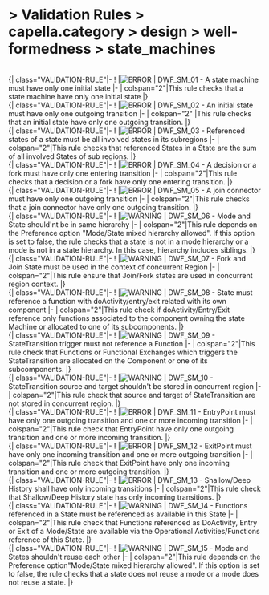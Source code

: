       
= > Validation Rules > capella.category > design > well-formedness > state_machines =
            
<br> 
  {| class="VALIDATION-RULE"|-
! |[[Image:../../../../Images/error.gif|ERROR]]
|   DWF_SM_01 - A state machine must have only one initial state 
|-
| colspan="2"|This rule checks that a state machine have only one initial state 
|}            
<br> 
  {| class="VALIDATION-RULE"|-
! |[[Image:../../../../Images/error.gif|ERROR]]
|   DWF_SM_02 - An initial state must have only one outgoing transition 
|-
| colspan="2" |This rule checks that an initial state have only one outgoing transition. 
|}            
<br> 
  {| class="VALIDATION-RULE"|-
! |[[Image:../../../../Images/error.gif|ERROR]]
|   DWF_SM_03 - Referenced states of a state must be all involved states in its subregions 
|-
| colspan="2"|This rule checks that referenced  States in a State are the sum of all involved States of sub regions. 
|}            
<br> 
  {| class="VALIDATION-RULE"|-
! |[[Image:../../../../Images/error.gif|ERROR]]
|   DWF_SM_04 - A decision or a fork must have only one entering transition 
|-
| colspan="2"|This rule checks that a decision or a fork have only one entering transition. 
|}            
<br> 
  {| class="VALIDATION-RULE"|-
! |[[Image:../../../../Images/error.gif|ERROR]]
|   DWF_SM_05 - A join connector must have only one outgoing transition 
|-
| colspan="2"|This rule checks that a join connector have only one outgoing transition. 
|}            
<br> 
  {| class="VALIDATION-RULE"|-
! |[[Image:../../../../Images/warning.gif|WARNING]]
|   DWF_SM_06 - Mode and State should'nt be in same hierarchy 
|-
| colspan="2"|This rule depends on the Preference option "Mode/State mixed hierarchy allowed". If this option is set to false, the rule checks that  a state is not in a mode hierarchy or a mode is not in a state hierarchy. In this case, hierarchy includes siblings. 
|}            
<br> 
  {| class="VALIDATION-RULE"|-
! |[[Image:../../../../Images/warning.gif|WARNING]]
|   DWF_SM_07 - Fork and Join State must be used in the context of concurrent Region 
|-
| colspan="2"|This rule ensure that Join/Fork states are used in concurrent region context. 
|}            
<br> 
  {| class="VALIDATION-RULE"|-
! |[[Image:../../../../Images/warning.gif|WARNING]]
|   DWF_SM_08 - State must reference a function with doActivity/entry/exit related with its own component 
|-
| colspan="2"|This rule check if doActivity/Entry/Exit reference only functions associated to the component owning the state Machine or allocated to one of its subcomponents. 
|}            
<br> 
  {| class="VALIDATION-RULE"|-
! |[[Image:../../../../Images/warning.gif|WARNING]]
|   DWF_SM_09 - StateTransition trigger must not reference a Function 
|-
| colspan="2"|This rule check that Functions or Functional Exchanges which triggers the StateTransition are allocated on the Component or one of its subcomponents. 
|}            
<br> 
  {| class="VALIDATION-RULE"|-
! |[[Image:../../../../Images/warning.gif|WARNING]]
|   DWF_SM_10 - StateTransition source and target shouldn't be stored in concurrent region 
|-
| colspan="2"|This rule check that source and target of StateTransition are not stored in concurrent region. 
|}            
<br> 
  {| class="VALIDATION-RULE"|-
! |[[Image:../../../../Images/error.gif|ERROR]]
|   DWF_SM_11 - EntryPoint must have only one outgoing transition and one or more incoming transition 
|-
| colspan="2"|This rule check that EntryPoint have only one outgoing transition and one or more incoming transition. 
|}            
<br> 
  {| class="VALIDATION-RULE"|-
! |[[Image:../../../../Images/error.gif|ERROR]]
|   DWF_SM_12 - ExitPoint must have only one incoming transition and one or more outgoing transition 
|-
| colspan="2"|This rule check that ExitPoint have only one incoming transition and one or more outgoing transition. 
|}            
<br> 
  {| class="VALIDATION-RULE"|-
! |[[Image:../../../../Images/error.gif|ERROR]]
|   DWF_SM_13 - Shallow/Deep History shall have only incoming transitions 
|-
| colspan="2"|This rule check that Shallow/Deep History state has only incoming transitions. 
|}            
<br> 
  {| class="VALIDATION-RULE"|-
! |[[Image:../../../../Images/warning.gif|WARNING]]
|  DWF_SM_14 - Functions referenced in a State must be referenced as available in this State
|-
| colspan="2"|This rule check that Functions referenced as DoActivity, Entry or Exit of a Mode/State are available via the Operational Activities/Functions reference of this State. 
|}            
<br> 
  {| class="VALIDATION-RULE"|-
! |[[Image:../../../../Images/warning.gif|WARNING]]
|  DWF_SM_15 - Mode and States shouldn't reuse each other
|-
| colspan="2"|This rule depends on the Preference option"Mode/State mixed hierarchy allowed". If this option is set to false, the rule checks that a state does not reuse a mode or a mode does not reuse a state. 
|}   